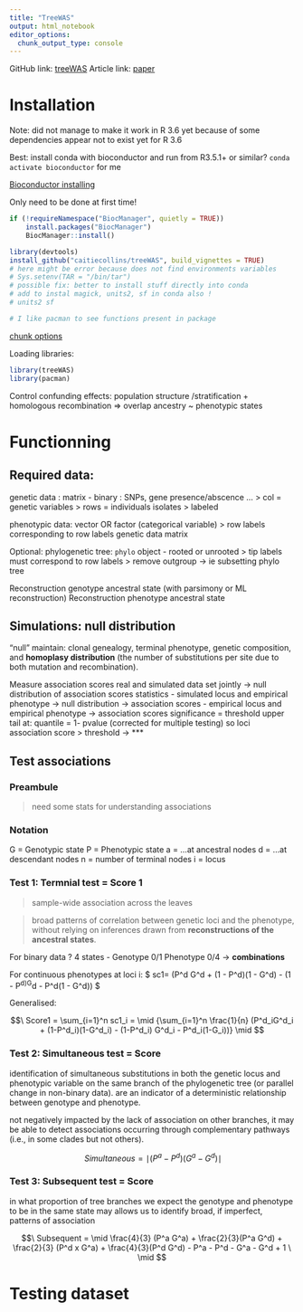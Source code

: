 ```yaml
---
title: "TreeWAS"
output: html_notebook
editor_options: 
  chunk_output_type: console
---
```


GitHub link: [treeWAS](https://github.com/caitiecollins/treeWAS)
Article link: [paper](https://journals.plos.org/ploscompbiol/article?id=10.1371/journal.pcbi.1005958)

# Installation
Note: did not manage to make it work in R 3.6 yet because of some dependencies 
appear not to exist yet for R 3.6

Best: install conda with bioconductor and run from R3.5.1+ or similar? 
`conda activate bioconductor` for me

[Bioconductor installing](https://bioconductor.org/install/)


Only need to be done at first time!

```r

if (!requireNamespace("BiocManager", quietly = TRUE))
    install.packages("BiocManager")
    BiocManager::install()

library(devtools)
install_github("caitiecollins/treeWAS", build_vignettes = TRUE)
# here might be error because does not find environments variables
# Sys.setenv(TAR = "/bin/tar")
# possible fix: better to install stuff directly into conda
# add to instal magick, units2, sf in conda also !
# units2 sf

# I like pacman to see functions present in package

```

[chunk options](https://yihui.name/knitr/options/?version=1.1.463&mode=desktop)

Loading libraries: 
```r
library(treeWAS)
library(pacman)
```

Control confunding effects: population structure /stratification + homologous 
recombination =>  overlap ancestry ~ phenotypic states 

# Functionning
## Required data:
genetic data : matrix - binary : SNPs, gene presence/abscence ... 
    > col = genetic variables
    > rows = individuals isolates
    > labeled

phenotypic data: vector OR factor (categorical variable)
    > row labels corresponding to row labels genetic data matrix
    
Optional: 
phylogenetic tree: `phylo` object - rooted or unrooted
    > tip labels must correspond to row labels
    > remove outgroup -> ie subsetting phylo tree

Reconstruction genotype ancestral state (with parsimony or ML reconstruction)
Reconstruction phenotype ancestral state

## Simulations: null distribution

"null" maintain: clonal genealogy, terminal phenotype, genetic composition, and **homoplasy distribution** (the number of substitutions per site due to both mutation and recombination).

Measure association scores real and simulated data set jointly -> null
distribution of association scores statistics
- simulated locus and empirical phenotype -> null distribution -> association scores
- empirical locus and empirical phenotype -> association scores
significance = threshold upper tail at:
quantile = 1- pvalue (corrected for multiple testing)
so loci association score > threshold -> ***

## Test associations
### Preambule 
> need some stats for understanding associations 

### Notation

G = Genotypic state
P = Phenotypic state
a = ...at ancestral nodes
d = ...at descendant nodes
n = number of terminal nodes
i = locus

### Test 1: Termnial test = Score 1
> sample-wide association across the leaves

> broad patterns of correlation between genetic loci and the phenotype, without relying on inferences drawn from **reconstructions of the ancestral states**.


For binary data ? 4 states - Genotype 0/1 Phenotype 0/4 -> **combinations**



For continuous phenotypes
at loci i: $\ sc1= \mid \frac{1}{n}(P^d G^d + (1 - P^d)(1 - G^d) - (1 - P^d)G^d - P^d(1 - G^d))  \mid $

Generalised: 
 

$$\ Score1 = \sum_{i=1}^n sc1_i = \mid {\sum_{i=1}^n \frac{1}{n} (P^d_iG^d_i + (1-P^d_i)(1-G^d_i) - 
(1-P^d_i) G^d_i - P^d_i(1-G_i))}  \mid $$


### Test 2: Simultaneous test = Score 
identification of simultaneous substitutions in both the genetic locus and phenotypic variable on the same branch of the phylogenetic tree (or parallel change in non-binary data). 
are an indicator of a deterministic relationship between genotype and phenotype. 

not negatively impacted by the lack of association on other branches, it may be able to detect associations occurring through complementary pathways (i.e., in some clades but not others).

$$\ Simultaneous = \mid (P^a - P^d)(G^a - G^d) \mid $$

### Test 3: Subsequent test = Score 

in what proportion of tree branches we expect the genotype and phenotype to be in the same state
may allows us to identify broad, if imperfect, patterns of association

$$\ Subsequent = \mid \frac{4}{3} (P^a G^a) + \frac{2}{3}(P^a  G^d) + \frac{2}{3}
(P^d x G^a) + \frac{4}{3}(P^d  G^d) - P^a - P^d - G^a - G^d + 1 \ \mid $$


# Testing dataset 
```r


```

